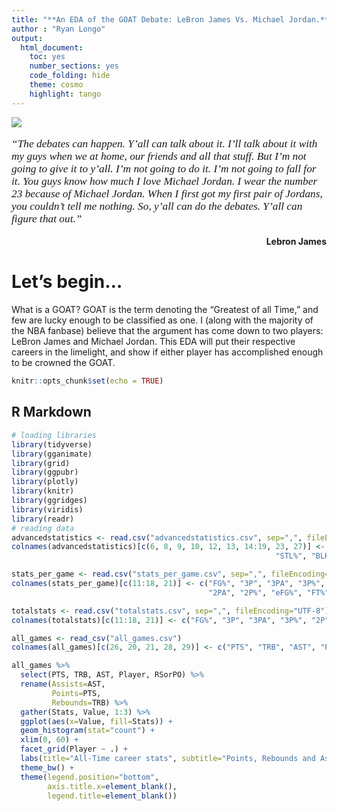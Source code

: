 ---
title: "**An EDA of the GOAT Debate: LeBron James Vs. Michael Jordan.**"
author : "Ryan Longo"
output:
  html_document:
    toc: yes
    number_sections: yes
    code_folding: hide
    theme: cosmo
    highlight: tango
--- 

![](https://image-cdn.essentiallysports.com/wp-content/uploads/20200720192913/MJ-and-LBJ-1.jpg)
<p style="font-family: times, serif; font-size:13pt; font-style:italic">
"The debates can happen. Y’all can talk about it. I’ll talk about it with my guys when we at home, our friends and all that stuff. But I’m not going to give it to y’all. I’m not going to do it. I’m not going to fall for it. You guys know how much I love Michael Jordan. I wear the number 23 because of Michael Jordan. When I first got my first pair of Jordans, you couldn’t tell me nothing. So, y’all can do the debates. Y’all can figure that out.” 
<div style="text-align: right">
**Lebron James** </div>

# **Let's begin...**

What is a GOAT? GOAT is the term denoting the "Greatest of all Time," and few are lucky enough to be classified as one. I (along with the majority of the NBA fanbase) believe that the argument has come down to two players: LeBron James and Michael Jordan. This EDA will put their respective careers in the limelight, and show if either player has accomplished enough to be crowned the GOAT.

```{r setup, include=FALSE}
knitr::opts_chunk$set(echo = TRUE)
```

## R Markdown

```{r, warning = FALSE, message=FALSE}
# loading libraries
library(tidyverse)
library(gganimate)
library(grid)
library(ggpubr)
library(plotly)
library(knitr)
library(ggridges)
library(viridis)
library(readr)
# reading data
advancedstatistics <- read.csv("advancedstatistics.csv", sep=",", fileEncoding="UTF-8")
colnames(advancedstatistics)[c(6, 8, 9, 10, 12, 13, 14:19, 23, 27)] <- c("G" ,"PER", "TS%", "3PAr", "ORB%", "DRB%", "TRB%", "AST%", "VORP",
                                                           "STL%", "BLK%", "TOV%", "USG%", "WS/48")

stats_per_game <- read.csv("stats_per_game.csv", sep=",", fileEncoding="UTF-8")
colnames(stats_per_game)[c(11:18, 21)] <- c("FG%", "3P", "3PA", "3P%", "2P",
                                            "2PA", "2P%", "eFG%", "FT%")

totalstats <- read.csv("totalstats.csv", sep=",", fileEncoding="UTF-8")
colnames(totalstats)[c(11:18, 21)] <- c("FG%", "3P", "3PA", "3P%", "2P", "2PA", "2P%", "eFG%", "FT%")

all_games <- read_csv("all_games.csv")
colnames(all_games)[c(26, 20, 21, 28, 29)] <- c("PTS", "TRB", "AST", "Player", "RSorPO")
```

```{r}
all_games %>%
  select(PTS, TRB, AST, Player, RSorPO) %>%
  rename(Assists=AST,
         Points=PTS,
         Rebounds=TRB) %>%
  gather(Stats, Value, 1:3) %>%
  ggplot(aes(x=Value, fill=Stats)) +
  geom_histogram(stat="count") +
  xlim(0, 60) +
  facet_grid(Player ~ .) +
  labs(title="All-Time career stats", subtitle="Points, Rebounds and Assists", y="Count") +
  theme_bw() +
  theme(legend.position="bottom",
        axis.title.x=element_blank(),
        legend.title=element_blank())
```